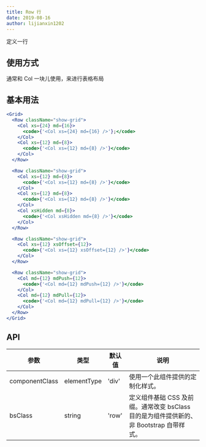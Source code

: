 ```yaml
---
title: Row 行
date: 2019-08-16
author: lijianxin1202
---
```

定义一行

## 使用方式
通常和 Col 一块儿使用，来进行表格布局

## 基本用法

```jsx
<Grid>
  <Row className="show-grid">
    <Col xs={24} md={16}>
      <code>{'<Col xs={24} md={16} />'};</code>
    </Col>
    <Col xs={12} md={8}>
      <code>{'<Col xs={12} md={8} />'}</code>
    </Col>
  </Row>

  <Row className="show-grid">
    <Col xs={12} md={8}>
      <code>{'<Col xs={12} md={8} />'}</code>
    </Col>
    <Col xs={12} md={8}>
      <code>{'<Col xs={12} md={8} />'}</code>
    </Col>
    <Col xsHidden md={8}>
      <code>{'<Col xsHidden md={8} />'}</code>
    </Col>
  </Row>

  <Row className="show-grid">
    <Col xs={12} xsOffset={12}>
      <code>{'<Col xs={12} xsOffset={12} />'}</code>
    </Col>
  </Row>

  <Row className="show-grid">
    <Col md={12} mdPush={12}>
      <code>{'<Col md={12} mdPush={12} />'}</code>
    </Col>
    <Col md={12} mdPull={12}>
      <code>{'<Col md={12} mdPull={12} />'}</code>
    </Col>
  </Row>
</Grid>
```

## API

| 参数    | 类型                      | 默认值 | 说明     |
| ------- | ------------------------- | ------ | -------- |
| componentClass | elementType | 'div' | 使用一个此组件提供的定制化样式。 |
| bsClass | string | 'row' | 定义组件基础 CSS 及前缀。通常改变 bsClass 目的是为组件提供新的、非 Bootstrap 自带样式。 |

